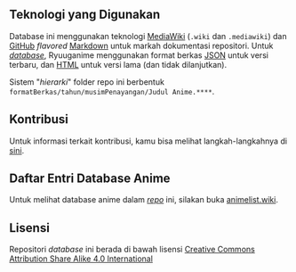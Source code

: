 == Teknologi yang Digunakan ==
Database ini menggunakan teknologi [https://en.wikipedia.org/wiki/MediaWiki MediaWiki] (<code>.wiki</code> dan <code>.mediawiki</code>) dan [https://wiki.ryuuganime.my.id/ketentuan-umum/definisi-kata#github GitHub] ''flavored'' [https://wiki.ryuuganime.my.id/ketentuan-umum/definisi-kata/definisi-format-berkas#md-markdown Markdown] untuk markah dokumentasi repositori. Untuk ''[https://id.wikipedia.org/wiki/JSON database]'', Ryuuganime menggunakan format berkas [https://wiki.ryuuganime.my.id/ketentuan-umum/definisi-kata/definisi-format-berkas#json JSON] untuk versi terbaru, dan [https://wiki.ryuuganime.my.id/ketentuan-umum/definisi-kata/definisi-format-berkas#html HTML] untuk versi lama (dan tidak dilanjutkan).

Sistem "''hierarki''" folder repo ini berbentuk <code>formatBerkas/tahun/musimPenayangan/Judul Anime.****</code>.

== Kontribusi ==
Untuk informasi terkait kontribusi, kamu bisa melihat langkah-langkahnya di [https://wiki.ryuuganime.my.id/kontribusi-data/format-json sini].

== Daftar Entri Database Anime ==
Untuk melihat database anime dalam ''[https://wiki.ryuuganime.my.id/ketentuan-umum/definisi-kata#repositori-kendali-versi repo]'' ini, silakan buka [[animelist.wiki]].

== Lisensi ==
Repositori ''database'' ini berada di bawah lisensi [[LICENSE|Creative Commons Attribution Share Alike 4.0 International]]
